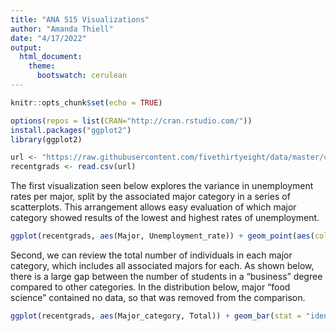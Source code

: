 ---
title: "ANA 515 Visualizations"
author: "Amanda Thiell"
date: "4/17/2022"
output:
  html_document:
    theme:
      bootswatch: cerulean
---

```{r setup, include=FALSE}
knitr::opts_chunk$set(echo = TRUE)
```

```{r install, include=FALSE}
options(repos = list(CRAN="http://cran.rstudio.com/"))
install.packages("ggplot2")
library(ggplot2)
```

```{r dataset, include=FALSE}
url <- "https://raw.githubusercontent.com/fivethirtyeight/data/master/college-majors/recent-grads.csv"
recentgrads <- read.csv(url)
```

The first visualization seen below explores the variance in unemployment rates per major, split by the associated major category in a series of scatterplots. This arrangement allows easy evaluation of which major category showed results of the lowest and highest rates of unemployment.

```{r plot, include=TRUE}
ggplot(recentgrads, aes(Major, Unemployment_rate)) + geom_point(aes(color = Major_category)) + scale_y_continuous("Unemployment Rate", breaks = seq(0,0.5,by = 0.05))+ theme_bw() + labs(title="Scatterplot - Unemployment Rate by Major Category") + facet_wrap( ~ Major_category)
```

Second, we can review the total number of individuals in each major category, which includes all associated majors for each. As shown below, there is a large gap between the number of students in a "business" degree compared to other categories. In the distribution below, major "food science" contained no data, so that was removed from the comparison.

```{r totals, include=TRUE}
ggplot(recentgrads, aes(Major_category, Total)) + geom_bar(stat = "identity", fill = "magenta") + scale_x_discrete("Major Category")+ scale_y_continuous("Number of Individuals", breaks = seq(0,1600000, by = 100000))+ theme(axis.text.x = element_text(angle = 90, vjust = 0.5)) + labs(title = "Bar Chart - Individuals per Major Category")
```

